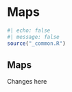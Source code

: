 # Maps {#sec-chapter}

```r
#| echo: false
#| message: false
source("_common.R")
```

## Maps

Changes here
